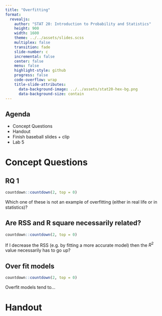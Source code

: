 ```yaml
---
title: "Overfitting"
format:
  revealjs:
    author: "STAT 20: Introduction to Probability and Statistics"
    height: 900
    width: 1600
    theme: ../../assets/slides.scss
    multiplex: false
    transition: fade
    slide-number: c
    incremental: false
    center: false
    menu: false
    highlight-style: github
    progress: false
    code-overflow: wrap
    title-slide-attributes:
      data-background-image: ../../assets/stat20-hex-bg.png
      data-background-size: contain
---
```


## Agenda

- Concept Questions
- Handout
- Finish baseball slides + clip
- Lab 5

# Concept Questions

## RQ 1

```r
countdown::countdown(2, top = 0)
```

:::{.poll}
Which one of these is not an example of overfitting (either in real life or in statistics)?
:::



## Are RSS and R square necessarily related?

```r
countdown::countdown(2, top = 0)
```

:::{.poll}
If I decrease the RSS (e.g. by fitting a more accurate model) then the $R^2$ value necessarily has to go up?
:::


## Over fit models
```r
countdown::countdown(2, top = 0)
```

:::{.poll}
Overfit models tend to...
:::




# Handout